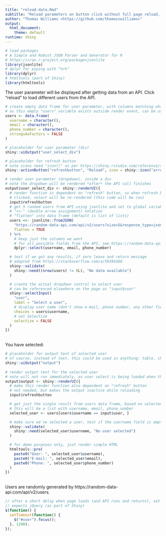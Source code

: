 ```yaml
---
title: "reload-data.Rmd"
subtitle: "Reload parameters on button click without full page reload, see blog post at  https://thomasswilliams.github.io/development/r/2022/09/22/r-markdown-reload-parameter-with-button.html"
author: "Thomas Williams <https://github.com/thomasswilliams>"
output:
  html_document:
    theme: default
runtime: shiny
---
```


```r
# load packages
# A Simple and Robust JSON Parser and Generator for R
# https://cran.r-project.org/package=jsonlite
library(jsonlite)
# dplyr for piping with "%>%"
library(dplyr)
# htmltools (part of Shiny)
library(htmltools)
```

The user parameter will be displayed after getting data from an API. Click "reload" to load different users from the API.

```r
# create empty data frame for user parameter, with columns matching what we will fetch from API
# as this empty "users" variable exists outside render event, can be used elsewhere on page
users <- data.frame(
  username = character(),
  email = character(),
  phone_number = character(),
  stringsAsFactors = FALSE
)

# placeholder for user parameter (div)
shiny::uiOutput("user_select_div")

# placeholder for refresh button
# note icons need "icon()" as per https://shiny.rstudio.com/reference/shiny/0.14/icon.html
shiny::actionButton("refreshbutton", "Reload", icon = shiny::icon("arrows-rotate"))

# render user parameter (dropdown), inside a div
# note the dropdown will be rendered *after* the API call finishes
output$user_select_div <- shiny::renderUI({
  # render function is dependent on "refresh" button, so when refresh button is
  # clicked, select will be re-rendered (this code will be run)
  input$refreshbutton
  # get 5 random users from API using jsonlite and set to global variable using
  # "<<-" (double arrow assignment) notation
  # "flatten" into data frame (default is list of lists)
  users <<- jsonlite::fromJSON(
    "https://random-data-api.com/api/v2/users?size=5&response_type=json",
    flatten = TRUE
  ) %>%
    # keep just the columns we want
    # for all possible fields from the API, see https://random-data-api.com/api/v2/users
    dplyr::select(username, email, phone_number)

  # test if we got any results, if zero leave and return message
  # adapted from https://stackoverflow.com/a/59394360
  shiny::validate(
    shiny::need((nrow(users) != 0L), "No data available")
  )

  # create the actual dropdown control to select user
  # can be referenced elsewhere on the page as "input$user"
  shiny::selectInput(
    "user",
    label = "Select a user",
    # display user name (don't show e-mail, phone number, any other fields)
    choices = users$username,
    # not Selectize
    selectize = FALSE
  )
})
```
 
<br>
You have selected:
```r
# placeholder for output text of selected user
# of course, instead of text, this could be used in anything: table, chart, further API call etc.
shiny::uiOutput("output")
 
# render output text for the selected user
# note will not run immediately, as user select is being loaded when this page first loads
output$output <- shiny::renderUI({
  # make this render function also dependent on "refresh" button
  # not needed, but makes the output inactive while reloading
  input$refreshbutton

  # get just the single result from users data frame, based on selected username in dropdown
  # this will be a list with username, email, phone_number
  selected_user <- users[users$username == input$user, ]

  # make sure we've selected a user, test if the username field is empty
  shiny::validate(
    shiny::need(selected_user$username, "No user selected")
  )

  # for demo purposes only, just render simple HTML
  htmltools::pre(
    paste0("User: ", selected_user$username),
    paste0("E-mail: ", selected_user$email),
    paste0("Phone: ", selected_user$phone_number)
  )
})
```

<br>
Users are randomly generated by https://random-data-api.com/api/v2/users.

```js
// after a short delay when page loads (and API runs and returns), set focus to user select
// expects jQuery (as part of Shiny)
$(function() {
  setTimeout(function() {
    $("#user").focus();
  }, 1200);
});
```